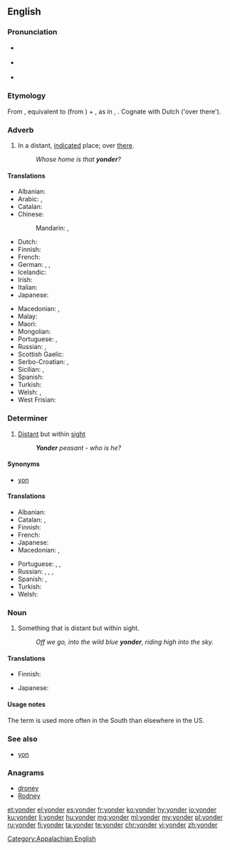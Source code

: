 {{was wotd|2006|December|2}}
==English==

===Pronunciation===
* {{a|RP}} {{IPA|/ˈjɒndə(ɹ)/}}
* {{a|US}} {{audio-pron|en-us-yonder.ogg|ipa=/ˈjɑndə(ɹ)/|lang=en|country=us}}
* {{rhymes|ɒndə(ɹ)}}

===Etymology===
From {{etyl|enm|en}}, equivalent to {{term|yond|lang=en}} (from {{etyl|ang|en}} {{term/t|ang|ġeond}}) + {{term|-er|lang=en}}, as in {{term|hither|lang=en}}, {{term|thither|lang=en}}. Cognate with Dutch {{term|ginder||lang=nl}} ('over there').

===Adverb===
{{en-adv|-}}

# In a distant, [[indicate]]d place; over [[there]].
#: ''Whose home is that '''yonder'''?''

====Translations====
{{trans-top|in a distant, indicated place}}
* Albanian: {{t+|sq|atje}}
* Arabic: {{t|ar|هناك|tr=hunāk}}, {{t|ar|هنالك|tr=hunālik}}
* Catalan: {{t+|ca|allà}}
* Chinese:
*: Mandarin: {{t|cmn|那邊|alt=（在）那邊|sc=Hani}}, {{t+|cmn|那边|alt=（在）那边|tr=(zài) nàbiān|sc=Hani}}
* Dutch: {{t+|nl|ginder}}
* Finnish: {{t+|fi|tuolla}}
* French: {{t+|fr|là-bas}}
* German: {{t|de|[[dort]] [[drüben]]}}, {{t+|de|dort}}, {{t|de|drüben}}
* Icelandic: {{t+|is|þarna}}
* Irish: {{t|ga|ansiúd}}
* Italian: {{t|it|laggiù}}
* Japanese: {{t+|ja|あそこ|tr=asoko ni|alt=あそこに|sc=Jpan}}
{{trans-mid}}
* Macedonian: {{t|mk|онде|tr=ónde}}, {{t|mk|ондека|tr=óndeka}}
* Malay: {{t|ms|disana}}
* Maori: {{t|mi|korā}}
* Mongolian: {{t|mn|энэ хавьд|tr=ene havʹd|sc=Cyrl}}
* Portuguese: {{t+|pt|além}}, {{t+|pt|acolá}}
* Russian: {{t|ru|[[вон]] [[там]]|tr=von tám|sc=Cyrl}}, {{t+|ru|там|tr=tam}}
* Scottish Gaelic: {{t|gd|an siud}}
* Serbo-Croatian: {{t|sh|онде}}, {{t|sh|onde}}
* Sicilian: {{t|scn|ddassutta}}, {{t|scn|ddocu sutta}}
* Spanish: {{t|es|de allá}}
* Turkish: {{t+|tr|şurada}}
* Welsh: {{t|cy|acw}}, {{t|cy|draw}}
* West Frisian: {{t|fy|jinder}}
{{trans-bottom}}

===Determiner===
{{en-det}}

# [[distant|Distant]] but within [[sight]]
#: '' '''Yonder''' peasant - who is he?''

====Synonyms====
* {{sense|distant but within sight}} [[yon]]

====Translations====
{{trans-top|distant but within sight}}
* Albanian: {{t+|sq|atje}}
* Catalan: {{t+|ca|aquell|m}}, {{t+|ca|aquella|f}}
* Finnish: {{t+|fi|tuo}}
* French: {{t+|fr|là-bas}}
* Japanese: {{t+|ja|あの|tr=ano|sc=Jpan}}
* Macedonian: {{t|mk|онде|tr=ónde}}, {{t|mk|ондека|tr=óndeka}}
{{trans-mid}}
* Portuguese: {{t+|pt|aquele|m}}, {{t+|pt|aquela|f}}, {{t+|pt|aquilo|n}}
* Russian: {{t|ru|[[вон]] [[тот]]|m|tr=von tót|sc=Cyrl}}, {{t|ru|[[вон]] [[та]]|f|tr=von tá|sc=Cyrl}}, {{t|ru|[[вон]] [[то]]|n|tr=von tó|sc=Cyrl}}, {{t|ru|[[вон]] [[те]]|p|tr=von té|sc=Cyrl}}
* Spanish: {{t|es|aquél|m}}, {{t+|es|aquella|f}}
* Turkish: {{t|tr|şuradaki}}
* Welsh: {{t|cy|acw}}
{{trans-bottom}}

===Noun===
{{en-noun}}

# Something that is distant but within sight.
#: ''Off we go, into the wild blue '''yonder''', riding high into the sky.''

====Translations====
{{trans-top|something that is distant but within sight}}
* Finnish: {{t+|fi|tuo}}
{{trans-mid}}
* Japanese: {{t+|ja|あれ|tr=are|sc=Jpan}}
{{trans-bottom}}

====Usage notes====
The term {{term|yonder|lang=en}} is used more often in the South than elsewhere in the US.

===See also===
* [[yon]]

===Anagrams===
* [[droney#English|droney]]
* [[Rodney#English|Rodney]]

[[Category:Appalachian English]]

[[et:yonder]]
[[el:yonder]]
[[es:yonder]]
[[fr:yonder]]
[[ko:yonder]]
[[hy:yonder]]
[[io:yonder]]
[[ku:yonder]]
[[li:yonder]]
[[hu:yonder]]
[[mg:yonder]]
[[ml:yonder]]
[[my:yonder]]
[[pl:yonder]]
[[ru:yonder]]
[[fi:yonder]]
[[ta:yonder]]
[[te:yonder]]
[[chr:yonder]]
[[vi:yonder]]
[[zh:yonder]]